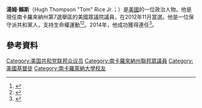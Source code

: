 '''湯姆·賴斯'''（Hugh Thompson "Tom" Rice Jr.；{{bd|1957年|8月4日}}）是[[美國|美國]]的一位政治人物。他是現任南卡羅來納州第7選舉區的美國眾議院議員，在2012年11月當選。他是一位保守派共和黨人，支持生命權運動<ref name="Tom Rice: Inexperience could be a good thing.">{{cite news|last=Jones|first=Steve|title=Tom Rice: Inexperience could be a good thing.|url=http://www.myrtlebeachonline.com/2012/11/03/3151793/tom-rice-inexperience-could-be.html|accessdate=November 7, 2012|newspaper=The Sun News|date=November 3, 2012|archive-url=https://web.archive.org/web/20130119025941/http://www.myrtlebeachonline.com/2012/11/03/3151793/tom-rice-inexperience-could-be.html|archive-date=2013-01-19|dead-url=yes}}</ref><ref name="Horry County Chair seat empty Dec. 31, filing opens mid-January">{{cite web|last=Hinnant|first=Lauren|title=Horry County Chair seat empty Dec. 31, filing opens mid-January|url=http://www2.wbtw.com/news/grand-strand-wbtw/2012/dec/19/horry-county-chair-seat-empty-dec-31-filing-opens-ar-5197919/|publisher=WBTW News 13|accessdate=December 19, 2012|deadurl=yes|archiveurl=https://archive.is/20130209123829/http://www2.wbtw.com/news/grand-strand-wbtw/2012/dec/19/horry-county-chair-seat-empty-dec-31-filing-opens-ar-5197919/|archivedate=2013年2月9日}}</ref>。2014年，他成功獲得連任<ref name="Rep. Tom Rice declared victor in bid for 7th District">{{cite web|last1=Jones|first1=Steve|title=Rep. Tom Rice declared victor in bid for 7th District|url=http://www.myrtlebeachonline.com/2014/11/04/4584569_rice-declared-victor-in-bid-for.html?sp=/99/134/142/254/&rh=1|publisher=The Sun News|accessdate=8 November 2014|deadurl=yes|archiveurl=https://web.archive.org/web/20141108061318/http://www.myrtlebeachonline.com/2014/11/04/4584569_rice-declared-victor-in-bid-for.html?sp=%2F99%2F134%2F142%2F254%2F&rh=1|archivedate=2014年11月8日}}</ref>。
==參考資料==
{{reflist}}

{{DEFAULTSORT: Rice, Tom}}
[[Category:美国共和党联邦众议员|Category:美国共和党联邦众议员]]
[[Category:南卡羅來納州聯邦眾議員|Category:南卡羅來納州聯邦眾議員]]
[[Category:美國基督徒|Category:美國基督徒]]
[[Category:南卡羅萊納大學校友|Category:南卡羅萊納大學校友]]